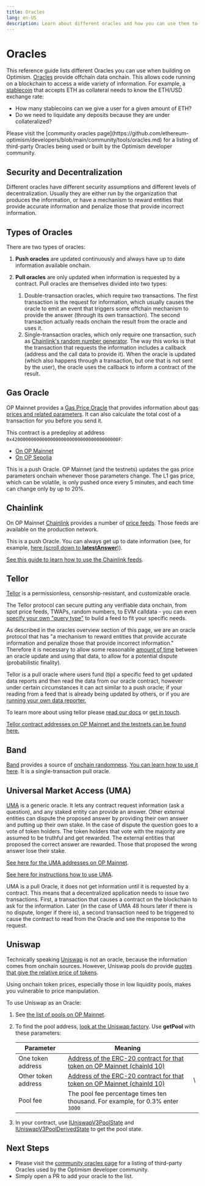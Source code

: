 ```yaml
---
title: Oracles
lang: en-US
description: Learn about different oracles and how you can use them to access offchain data onchain.
---
```



# Oracles

This reference guide lists different Oracles you can use when building on Optimism. [Oracles](https://ethereum.org/en/developers/docs/oracles/) provide offchain data onchain. This allows code running on a blockchain to access a wide variety of information.
For example, a [stablecoin](https://ethereum.org/en/stablecoins/) that accepts ETH as collateral needs to know the ETH/USD exchange rate:

*   How many stablecoins can we give a user for a given amount of ETH?
*   Do we need to liquidate any deposits because they are under collateralized?

<Callout type="info">
Please visit the [community oracles page](https://github.com/ethereum-optimism/developers/blob/main/community/tools/oracles.md) for a listing of third-party Oracles being used or built by the Optimism developer community.
</Callout>

## Security and Decentralization

Different oracles have different security assumptions and different levels of decentralization.
Usually they are either run by the organization that produces the information, or have a mechanism to reward entities that provide accurate information and penalize those that provide incorrect information.

## Types of Oracles

There are two types of oracles:

1.  **Push oracles** are updated continuously and always have up to date information available onchain.

2.  **Pull oracles** are only updated when information is requested by a contract.
    Pull oracles are themselves divided into two types:
    1.  Double-transaction oracles, which require two transactions.
        The first transaction is the request for information, which usually causes the oracle to emit an event that triggers some offchain mechanism to provide the answer (through its own transaction).
        The second transaction actually reads onchain the result from the oracle and uses it.
    2.  Single-transaction oracles, which only require one transaction, such as [Chainlink's random number generator](https://docs.chain.link/docs/get-a-random-number/#request-random-values).
        The way this works is that the transaction that requests the information includes a callback (address and the call data to provide it).
        When the oracle is updated (which also happens through a transaction, but one that is not sent by the user), the oracle uses the callback to inform a contract of the result.

## Gas Oracle

OP Mainnet provides a [Gas Price Oracle](https://github.com/ethereum-optimism/optimism/blob/233ede59d16cb01bdd8e7ff662a153a4c3178bdd/packages/contracts/contracts/L2/predeploys/OVM_GasPriceOracle.sol) that provides information about [gas prices and related parameters](/stack/transactions/transaction-fees).
It can also calculate the total cost of a transaction for you before you send it.

This contract is a predeploy at address `0x420000000000000000000000000000000000000F`:

*   [On OP Mainnet](https://explorer.optimism.io/address/0x420000000000000000000000000000000000000F#readContract)
*   [On OP Sepolia](https://sepolia-optimistic.etherscan.io/address/0x420000000000000000000000000000000000000F)

This is a push Oracle.
OP Mainnet (and the testnets) updates the gas price parameters onchain whenever those parameters change.
The L1 gas price, which can be volatile, is only pushed once every 5 minutes, and each time can change only by up to 20%.

## Chainlink

On OP Mainnet [Chainlink](https://chain.link/) provides a number of [price feeds](https://docs.chain.link/docs/optimism-price-feeds/).
Those feeds are available on the production network.

This is a push Oracle.
You can always get up to date information (see, for example, [here (scroll down to **latestAnswer**)](https://explorer.optimism.io/address/0x13e3Ee699D1909E989722E753853AE30b17e08c5#readContract)).

[See this guide to learn how to use the Chainlink feeds](https://docs.chain.link/docs/get-the-latest-price/).

## Tellor

[Tellor](https://tellor.io/) is a permissionless, censorship-resistant, and customizable oracle.

The Tellor protocol can secure putting any verifiable data onchain, from spot price feeds, TWAPs, random numbers, to EVM calldata - you can even [specify your own "query type"](https://github.com/tellor-io/dataSpecs/issues/new?assignees=\&labels=\&template=new_query_type.yaml\&title=%5BNew+Data+Request+Form%5D%3A+) to build a feed to fit your specific needs.

As described in the oracles overview section of this page, we are an oracle protocol that has "a mechanism to reward entities that provide accurate information and penalize those that provide incorrect information." Therefore it is necessary to allow some reasonable [amount of time](https://docs.tellor.io/tellor/getting-data/solidity-integration#reading-data) between an oracle update and using that data, to allow for a potential dispute (probabilistic finality).

Tellor is a pull oracle where users fund (tip) a specific feed to get updated data reports and then read the data from our oracle contract, however under certain circumstances it can act similar to a push oracle; if your reading from a feed that is already being updated by others, or if you are [running your own data reporter.](https://docs.tellor.io/tellor/reporting-data/introduction)

To learn more about using tellor please [read our docs](https://docs.tellor.io) or [get in touch](https://github.com/ethereum-optimism/developers/discussions).

[Tellor contract addresses on OP Mainnet and the testnets can be found here.](https://docs.tellor.io/tellor/the-basics/contracts-reference#optimism)

## Band

[Band](https://bandprotocol.com/vrf) provides a source of [onchain randomness](https://bandprotocol.com/vrf).
[You can learn how to use it here](https://docs.bandchain.org/products/vrf/getting-started).
It is a single-transaction pull oracle.

## Universal Market Access (UMA)

[UMA](https://umaproject.org/) is a generic oracle.
It lets any contract request information (ask a question), and any staked entity can provide an answer.
Other external entities can dispute the proposed answer by providing their own answer and putting up their own stake.
In the case of dispute the question goes to a vote of token holders.
The token holders that vote with the majority are assumed to be truthful and get rewarded.
The external entities that proposed the correct answer are rewarded.
Those that proposed the wrong answer lose their stake.

[See here for the UMA addresses on OP Mainnet](https://github.com/UMAprotocol/protocol/blob/master/packages/core/networks/10.json).

[See here for instructions how to use UMA](https://docs.umaproject.org/build-walkthrough/build-process).

UMA is a pull Oracle, it does not get information until it is requested by a contract.
This means that a decentralized application needs to issue two transactions.
First, a transaction that causes a contract on the blockchain to ask for the information.
Later (in the case of UMA 48 hours later if there is no dispute, longer if there is), a second transaction need to be triggered to cause the contract to read from the Oracle and see the response to the request.

## Uniswap

Technically speaking [Uniswap](https://uniswap.io/) is not an oracle, because the information comes from onchain sources.
However, Uniswap pools do provide [quotes that give the relative price of tokens](https://docs.uniswap.org/concepts/protocol/oracle).

<Callout type="warning">
  Using onchain token prices, especially those in low liquidity pools, makes you vulnerable to price manipulation.
</Callout>

To use Uniswap as an Oracle:

1.  See [the list of pools on OP Mainnet](https://info.uniswap.org/#/optimism/).

2.  To find the pool address, [look at the Uniswap factory](https://explorer.optimism.io/address/0x1f98431c8ad98523631ae4a59f267346ea31f984#readContract).
    Use **getPool** with these parameters:

    | Parameter           | Meaning                                                                                                                        |    |
    | ------------------- | ------------------------------------------------------------------------------------------------------------------------------ | -- |
    | One token address   | [Address of the ERC-20 contract for that token on OP Mainnet (chainId 10)](https://static.optimism.io/optimism.tokenlist.json) |    |
    | Other token address | [Address of the ERC-20 contract for that token on OP Mainnet (chainId 10)](https://static.optimism.io/optimism.tokenlist.json) | \\ |
    | Pool fee            | The pool fee percentage times ten thousand. For example, for 0.3% enter `3000`                                                 |    |

3.  In your contract, use [IUniswapV3PoolState](https://github.com/Uniswap/v3-core/blob/main/contracts/interfaces/pool/IUniswapV3PoolState.sol) and [IUniswapV3PoolDerivedState](https://github.com/Uniswap/v3-core/blob/main/contracts/interfaces/pool/IUniswapV3PoolDerivedState.sol) to get the pool state.

## Next Steps
*   Please visit the [community oracles page](https://github.com/ethereum-optimism/developers/blob/main/community/tools/oracles.md) for a listing of third-party Oracles used by the Optimism developer community.
*   Simply open a PR to add your oracle to the list.
